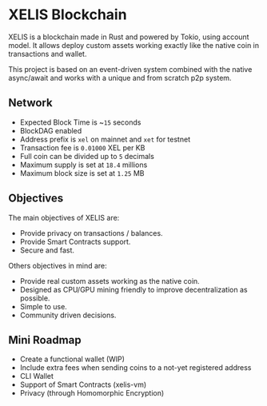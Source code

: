 # XELIS Blockchain

XELIS is a blockchain made in Rust and powered by Tokio, using account model.
It allows deploy custom assets working exactly like the native coin in transactions and wallet.

This project is based on an event-driven system combined with the native async/await and works with a unique and from scratch p2p system.

## Network

- Expected Block Time is ~`15` seconds
- BlockDAG enabled
- Address prefix is `xel` on mainnet and `xet` for testnet
- Transaction fee is `0.01000` XEL per KB
- Full coin can be divided up to `5` decimals
- Maximum supply is set at `18.4` millions
- Maximum block size is set at `1.25` MB

## Objectives

The main objectives of XELIS are:

- Provide privacy on transactions / balances.
- Provide Smart Contracts support.
- Secure and fast.

Others objectives in mind are:

- Provide real custom assets working as the native coin.
- Designed as CPU/GPU mining friendly to improve decentralization as possible.
- Simple to use.
- Community driven decisions.

## Mini Roadmap

- Create a functional wallet (WIP)
- Include extra fees when sending coins to a not-yet registered address
- CLI Wallet
- Support of Smart Contracts (xelis-vm)
- Privacy (through Homomorphic Encryption)

